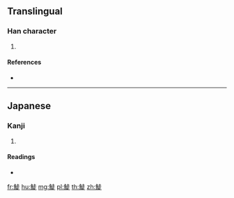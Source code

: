 {{character info/new}}
==Translingual==

===Han character===
{{Han char|rn=195|rad=魚|as=07|sn=18|four=|canj=NFGYO}}

# {{defn|Han|sort=魚07}}

====References====
* {{Han ref|kx=1471.281|dkj=46202|hdz=74689.111|uh=9BD0|ud=39888}}

----

==Japanese==

===Kanji===
{{ja-kanji|grade=|rs=魚07}}

# {{defn|lang=ja|sort=魚07}}

====Readings====
* {{ja-readings|on=|kun=[[すばしり]] (subashiri)}}

[[fr:鯐]]
[[hu:鯐]]
[[mg:鯐]]
[[pl:鯐]]
[[th:鯐]]
[[zh:鯐]]